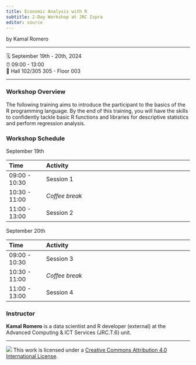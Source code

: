```yaml
---
title: Economic Analysis with R
subtitle: 2-Day Workshop at JRC Ispra
editor: source
---
```


by Kamal Romero

------------------------------------------------------------------------

🗓️ September 19th - 20th, 2024\
⏰ 09:00 - 13:00\
🏨 Hall 102/305 305 - Floor 003 \
<!-- ✍️ [pos.it/conf](http://pos.it/conf) -->

------------------------------------------------------------------------

### Workshop Overview

The following training aims to introduce the participant to the basics of the R programming language. By the end of this training, you will have the skills to confidently tackle basic R functions and libraries for descriptive statistics and perform regression analysis.

### Workshop Schedule

September 19th

| Time          | Activity                                                |
|:--------------|:--------------------------------------------------------|
| 09:00 - 10:30 | Session 1                                               |
| 10:30 - 11:00 | *Coffee break*                                          |
| 11:00 - 13:00 | Session 2                                               |

September 20th

| Time          | Activity                                                |
|:--------------|:--------------------------------------------------------|
| 09:00 - 10:30 | Session 3                                               |
| 10:30 - 11:00 | *Coffee break*                                          |
| 11:00 - 13:00 | Session 4                                               |



### Instructor

**Kamal Romero** is a data scientist and R developer (external) at the Advanced Computing & ICT Services (JRC.T.6) unit.


------------------------------------------------------------------------

![](https://i.creativecommons.org/l/by/4.0/88x31.png) This work is licensed under a [Creative Commons Attribution 4.0 International License](https://creativecommons.org/licenses/by/4.0/).
